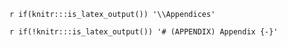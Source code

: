 <!--
This file is required to make all that follow it appendices. By having this
separate, you can comment out any appendices you wish and the others will
still build properly.
The tag below is used to inject LaTeX code in the
hake::post_process_add_start_appendices_code() function
-->
\clearpage

`r if(knitr:::is_latex_output()) '\\Appendices'`

`r if(!knitr:::is_latex_output()) '# (APPENDIX) Appendix {-}'`


